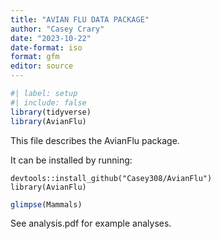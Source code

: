 ```yaml
---
title: "AVIAN FLU DATA PACKAGE"
author: "Casey Crary"
date: "2023-10-22"
date-format: iso
format: gfm
editor: source
---
```


```r
#| label: setup
#| include: false
library(tidyverse)
library(AvianFlu)
```

This file describes the AvianFlu package.

It can be installed by running:

```
devtools::install_github("Casey308/AvianFlu")
library(AvianFlu)
```

```r
glimpse(Mammals)
```

See analysis.pdf for example analyses.
